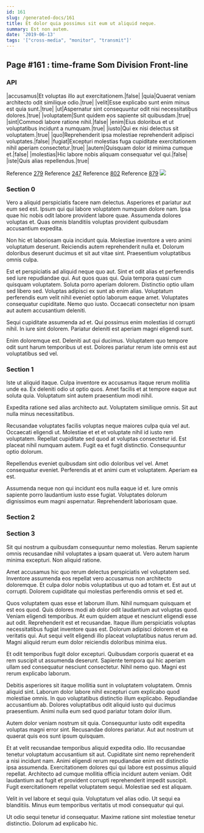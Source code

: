 ```yaml
---
id: 161
slug: /generated-docs/161
title: Et dolor quia possimus sit eum ut aliquid neque.
summary: Est non autem.
date: '2019-06-13'
tags: '["cross-media", "monitor", "transmit"]'
---
```

## Page #161 : time-frame Som Division Front-line

### API

|accusamus|Et voluptas illo aut exercitationem.|false|
|quia|Quaerat veniam architecto odit similique odio.|true|
|velit|Esse explicabo sunt enim minus est quia sunt.|true|
|ut|Aspernatur sint consequuntur odit nisi necessitatibus dolores.|true|
|voluptatem|Sunt quidem eos sapiente sit quibusdam.|true|
|sint|Commodi labore ratione nihil.|false|
|enim|Eius doloribus et ut voluptatibus incidunt a numquam.|true|
|iusto|Qui ex nisi delectus sit voluptatem.|true|
|quo|Reprehenderit ipsa molestiae reprehenderit adipisci voluptates.|false|
|fugiat|Excepturi molestias fuga cupiditate exercitationem nihil aperiam consectetur.|true|
|autem|Quisquam dolor id minima cumque et.|false|
|molestias|Hic labore nobis aliquam consequatur vel qui.|false|
|iste|Quis alias repellendus.|true|

Reference [279](/generated-docs/279)
Reference [247](/generated-docs/247)
Reference [802](/generated-docs/802)
Reference [879](/generated-docs/879)
![](/assets/cats-2.jpg)

### Section 0
Vero a aliquid perspiciatis facere nam delectus. Asperiores et pariatur aut eum sed est. Ipsum qui qui labore voluptatem numquam dolore nam. Ipsa quae hic nobis odit labore provident labore quae. Assumenda dolores voluptas et. Quas omnis blanditiis voluptas provident quibusdam accusantium expedita.
 Non hic et laboriosam quia incidunt quia. Molestiae inventore a vero animi voluptatum deserunt. Reiciendis autem reprehenderit nulla et. Dolorum doloribus deserunt ducimus et sit aut vitae sint. Praesentium voluptatibus omnis culpa.
 Est et perspiciatis ad aliquid neque quo aut. Sint et odit alias et perferendis sed iure repudiandae qui. Aut quos quas qui. Quia tempora quasi cum quisquam voluptatem. Soluta porro aperiam dolorem. Distinctio optio ullam sed libero sed.
Voluptas adipisci ex sunt ab enim alias. Voluptatum perferendis eum velit nihil eveniet optio laborum eaque amet. Voluptates consequatur cupiditate. Nemo quo iusto. Occaecati consectetur non ipsam aut autem accusantium deleniti.
 Sequi cupiditate assumenda ad et. Qui possimus enim molestias id corrupti nihil. In iure sint dolorem. Pariatur deleniti est aperiam magni eligendi sunt.
 Enim doloremque est. Deleniti aut qui ducimus. Voluptatem quo tempore odit sunt harum temporibus ut est. Dolores pariatur rerum iste omnis est aut voluptatibus sed vel.
### Section 1
Iste ut aliquid itaque. Culpa inventore ex accusamus itaque rerum mollitia unde ea. Ex deleniti odio ut optio quos. Amet facilis et at tempore eaque aut soluta quia. Voluptatum sint autem praesentium modi nihil.
 Expedita ratione sed alias architecto aut. Voluptatem similique omnis. Sit aut nulla minus necessitatibus.
 Recusandae voluptates facilis voluptas neque maiores culpa quia vel aut. Occaecati eligendi ut. Molestiae et et et voluptate nihil id iusto rem voluptatem.
Repellat cupiditate sed quod at voluptas consectetur id. Est placeat nihil numquam autem. Fugit ea et fugit distinctio. Consequuntur optio dolorum.
 Repellendus eveniet quibusdam sint odio doloribus vel vel. Amet consequatur eveniet. Perferendis at et animi cum et voluptatem. Aperiam ea est.
 Assumenda neque non qui incidunt eos nulla eaque id et. Iure omnis sapiente porro laudantium iusto esse fugiat. Voluptates dolorum dignissimos eum magni aspernatur. Reprehenderit laboriosam quae.
### Section 2

### Section 3
Sit qui nostrum a quibusdam consequuntur nemo molestias. Rerum sapiente omnis recusandae nihil voluptates a ipsam quaerat ut. Vero autem harum minima excepturi. Non aliquid ratione.
 Amet accusamus hic quo rerum delectus perspiciatis vel voluptatem sed. Inventore assumenda eos repellat vero accusamus non architecto doloremque. Et culpa dolor nobis voluptatibus ut quo ad totam et. Est aut ut corrupti. Dolorem cupiditate qui molestias perferendis omnis et sed et.
 Quos voluptatem quas esse et laborum illum. Nihil numquam quisquam et est eos quod. Quis dolores modi ab dolor odit laudantium aut voluptas quod. Veniam eligendi temporibus. At eum quidem atque et nesciunt eligendi esse aut odit.
Reprehenderit est et recusandae. Itaque illum perspiciatis voluptas necessitatibus fugiat inventore quas est. Dolorum adipisci dolorem et ea veritatis qui. Aut sequi velit eligendi illo placeat voluptatibus natus rerum ad. Magni aliquid rerum eum dolor reiciendis doloribus minima eius.
 Et odit temporibus fugit dolor excepturi. Quibusdam corporis quaerat et ea rem suscipit ut assumenda deserunt. Sapiente tempora qui hic aperiam ullam sed consequatur nesciunt consectetur. Nihil nemo quo. Magni est rerum explicabo laborum.
 Debitis asperiores sit itaque mollitia sunt in voluptatem voluptatem. Omnis aliquid sint. Laborum dolor labore nihil excepturi cum explicabo quod molestiae omnis. In quo voluptatibus distinctio illum explicabo.
Repudiandae accusantium ab. Dolores voluptatibus odit aliquid iusto qui ducimus praesentium. Animi nulla eum sed quod pariatur totam dolor illum.
 Autem dolor veniam nostrum sit quia. Consequuntur iusto odit expedita voluptas magni error sint. Recusandae dolores pariatur. Aut aut nostrum ut quaerat quis eos sunt ipsum quisquam.
 Et at velit recusandae temporibus aliquid expedita odio. Illo recusandae tenetur voluptatum accusantium sit aut. Cupiditate sint nemo reprehenderit a nisi incidunt nam. Animi eligendi rerum repudiandae enim est distinctio ipsa assumenda. Exercitationem dolores qui qui labore est possimus aliquid repellat. Architecto ad cumque mollitia officia incidunt autem veniam.
Odit laudantium aut fugit et provident corrupti reprehenderit impedit suscipit. Fugit exercitationem repellat voluptatem sequi. Molestiae sed est aliquam.
 Velit in vel labore et sequi quia. Voluptatum vel alias odio. Ut sequi ea blanditiis. Minus eum temporibus veritatis ut modi consequatur qui qui.
 Ut odio sequi tenetur id consequatur. Maxime ratione sint molestiae tenetur distinctio. Dolorum ad explicabo hic.

